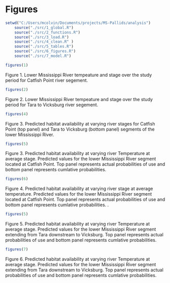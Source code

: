 # Figures

```r
setwd("C:/Users/mcolvin/Documents/projects/MS-Pallids/analysis")
	source("./src/1_global.R")  	
	source("./src/2_functions.R")         
	source("./src/3_load.R")     
  	source("./src/4_clean.R" )
 	source("./src/5_tables.R") 
	source("./src/6_figures.R") 
	source("./src/7_model.R")
```



```r
figures(1)
```
Figure 1.  Lower Mississippi River tempeature and 
stage over the study period for Catfish Point river segement.



```r
figures(2)
```
Figure 2.  Lower Mississippi River tempeature and 
stage over the study period for Tara to Vicksburg 
river segement.



```r
figures(4)
```
Figure 3.  Predicted habitat availability at varying river 
stages for Catfish Point (top panel) and Tara to Vicksburg 
(bottom panel) segments of the lower Mississippi River.  

```r
figures(5)
```
Figure 3.  Predicted habitat availability at varying river 
Temperature at average stage.  Predicted values for the 
lower Mississippi River segment located at Catfish Point.
Top panel represents actual probabilities of use and bottom
panel represents cumlative probabilities.  

```r
figures(6)
```

Figure 4.  Predicted habitat availability at varying river 
stage at average temperature.  Predicted values for the 
lower Mississippi River segment located at Catfish Point.
Top panel represents actual probabilities of use and bottom
panel represents cumlative probabilities. .  


```r
figures(5)
```

Figure 5.  Predicted habitat availability at varying river 
Temperature at average stage.  Predicted values for the 
lower Mississippi River segment extending from Tara downstream to
Vicksburg.  Top panel represents actual probabilities of use and bottom
panel represents cumlative probabilities. 




```r
figures(7)
```
Figure 6. Predicted habitat availability at varying river 
Temperature at average stage.  Predicted values for the 
lower Mississippi River segment extending from Tara downstream to
Vicksburg.  Top panel represents actual probabilities of use and bottom
panel represents cumlative probabilities. 
